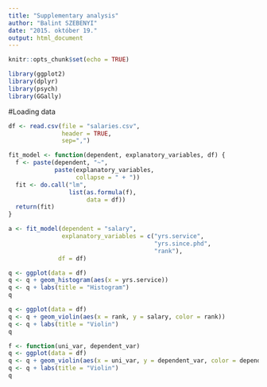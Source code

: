 ```yaml
---
title: "Supplementary analysis"
author: "Balint SZEBENYI"
date: "2015. október 19."
output: html_document
---
```


```r
knitr::opts_chunk$set(echo = TRUE)
```

```r
library(ggplot2)
library(dplyr)
library(psych)
library(GGally)
```

#Loading data
```r
df <- read.csv(file = "salaries.csv",
               header = TRUE,
               sep=",")
```

```r
fit_model <- function(dependent, explanatory_variables, df) {
  f <- paste(dependent, "~",
             paste(explanatory_variables,
                   collapse = " + "))
  fit <- do.call("lm",
                 list(as.formula(f),
                      data = df))
  return(fit)
}
```

```r
a <- fit_model(dependent = "salary",
               explanatory_variables = c("yrs.service",
                                         "yrs.since.phd",
                                         "rank"),
              df = df)
```

```r
q <- ggplot(data = df)
q <- q + geom_histogram(aes(x = yrs.service))
q <- q + labs(title = "Histogram")
q
```

```r
q <- ggplot(data = df)
q <- q + geom_violin(aes(x = rank, y = salary, color = rank))
q <- q + labs(title = "Violin")
q
```

```r
f <- function(uni_var, dependent_var)
q <- ggplot(data = df)
q <- q + geom_violin(aes(x = uni_var, y = dependent_var, color = dependent_var)
q <- q + labs(title = "Violin")
q
```